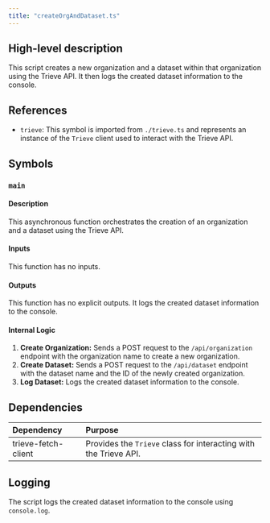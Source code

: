 ```yaml
---
title: "createOrgAndDataset.ts"
---
```


## High-level description
This script creates a new organization and a dataset within that organization using the Trieve API. It then logs the created dataset information to the console.

## References
- `trieve`: This symbol is imported from `./trieve.ts` and represents an instance of the `Trieve` client used to interact with the Trieve API.

## Symbols
### `main`
#### Description
This asynchronous function orchestrates the creation of an organization and a dataset using the Trieve API.

#### Inputs
This function has no inputs.

#### Outputs
This function has no explicit outputs. It logs the created dataset information to the console.

#### Internal Logic
1. **Create Organization:** Sends a POST request to the `/api/organization` endpoint with the organization name to create a new organization.
2. **Create Dataset:** Sends a POST request to the `/api/dataset` endpoint with the dataset name and the ID of the newly created organization.
3. **Log Dataset:** Logs the created dataset information to the console.

## Dependencies
| Dependency | Purpose |
|:-----------|:--------|
| trieve-fetch-client | Provides the `Trieve` class for interacting with the Trieve API. |

## Logging
The script logs the created dataset information to the console using `console.log`. 
